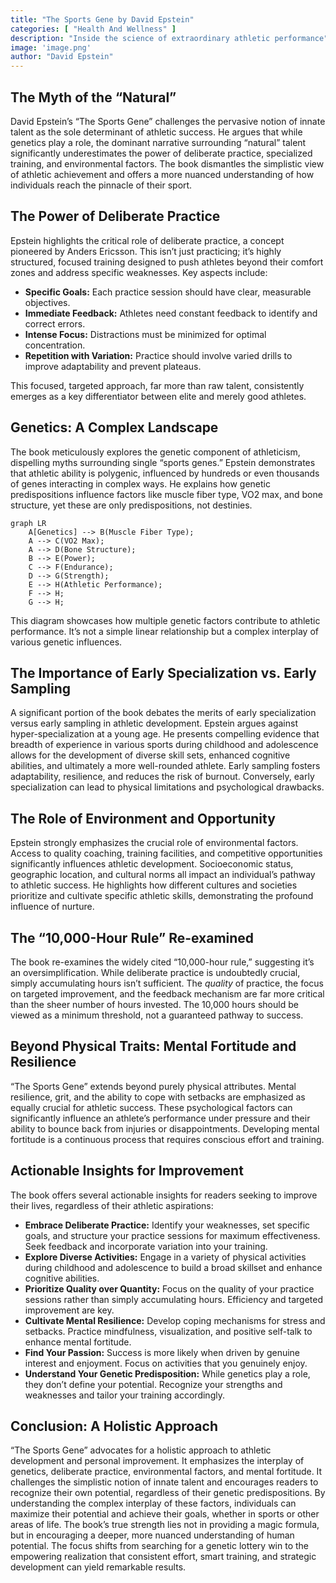 ```yaml
---
title: "The Sports Gene by David Epstein"
categories: [ "Health And Wellness" ]
description: "Inside the science of extraordinary athletic performance"
image: 'image.png'
author: "David Epstein"
---
```

## The Myth of the "Natural"

David Epstein's "The Sports Gene" challenges the pervasive notion of innate talent as the sole determinant of athletic success.  He argues that while genetics play a role, the dominant narrative surrounding "natural" talent significantly underestimates the power of deliberate practice, specialized training, and environmental factors.  The book dismantles the simplistic view of athletic achievement and offers a more nuanced understanding of how individuals reach the pinnacle of their sport.

## The Power of Deliberate Practice

Epstein highlights the critical role of deliberate practice, a concept pioneered by Anders Ericsson. This isn't just practicing; it's highly structured, focused training designed to push athletes beyond their comfort zones and address specific weaknesses.  Key aspects include:

* **Specific Goals:** Each practice session should have clear, measurable objectives.
* **Immediate Feedback:**  Athletes need constant feedback to identify and correct errors.
* **Intense Focus:**  Distractions must be minimized for optimal concentration.
* **Repetition with Variation:**  Practice should involve varied drills to improve adaptability and prevent plateaus.

This focused, targeted approach, far more than raw talent, consistently emerges as a key differentiator between elite and merely good athletes.


##  Genetics: A Complex Landscape

The book meticulously explores the genetic component of athleticism, dispelling myths surrounding single "sports genes." Epstein demonstrates that athletic ability is polygenic, influenced by hundreds or even thousands of genes interacting in complex ways. He explains how genetic predispositions influence factors like muscle fiber type, VO2 max, and bone structure, yet these are only predispositions, not destinies.

```mermaid
graph LR
    A[Genetics] --> B(Muscle Fiber Type);
    A --> C(VO2 Max);
    A --> D(Bone Structure);
    B --> E(Power);
    C --> F(Endurance);
    D --> G(Strength);
    E --> H(Athletic Performance);
    F --> H;
    G --> H;
```

This diagram showcases how multiple genetic factors contribute to athletic performance.  It's not a simple linear relationship but a complex interplay of various genetic influences.

##  The Importance of Early Specialization vs. Early Sampling

A significant portion of the book debates the merits of early specialization versus early sampling in athletic development.  Epstein argues against hyper-specialization at a young age.  He presents compelling evidence that breadth of experience in various sports during childhood and adolescence allows for the development of diverse skill sets, enhanced cognitive abilities, and ultimately a more well-rounded athlete. Early sampling fosters adaptability, resilience, and reduces the risk of burnout.  Conversely, early specialization can lead to physical limitations and psychological drawbacks.


##  The Role of Environment and Opportunity

Epstein strongly emphasizes the crucial role of environmental factors. Access to quality coaching, training facilities, and competitive opportunities significantly influences athletic development.  Socioeconomic status, geographic location, and cultural norms all impact an individual's pathway to athletic success.  He highlights how different cultures and societies prioritize and cultivate specific athletic skills, demonstrating the profound influence of nurture.

##  The "10,000-Hour Rule" Re-examined

The book re-examines the widely cited "10,000-hour rule," suggesting it's an oversimplification. While deliberate practice is undoubtedly crucial, simply accumulating hours isn't sufficient.  The *quality* of practice, the focus on targeted improvement, and the feedback mechanism are far more critical than the sheer number of hours invested. The 10,000 hours should be viewed as a minimum threshold, not a guaranteed pathway to success.


##  Beyond Physical Traits: Mental Fortitude and Resilience

"The Sports Gene" extends beyond purely physical attributes.  Mental resilience, grit, and the ability to cope with setbacks are emphasized as equally crucial for athletic success.  These psychological factors can significantly influence an athlete's performance under pressure and their ability to bounce back from injuries or disappointments.  Developing mental fortitude is a continuous process that requires conscious effort and training.

##  Actionable Insights for Improvement

The book offers several actionable insights for readers seeking to improve their lives, regardless of their athletic aspirations:

* **Embrace Deliberate Practice:** Identify your weaknesses, set specific goals, and structure your practice sessions for maximum effectiveness. Seek feedback and incorporate variation into your training.
* **Explore Diverse Activities:** Engage in a variety of physical activities during childhood and adolescence to build a broad skillset and enhance cognitive abilities.
* **Prioritize Quality over Quantity:** Focus on the quality of your practice sessions rather than simply accumulating hours.  Efficiency and targeted improvement are key.
* **Cultivate Mental Resilience:** Develop coping mechanisms for stress and setbacks. Practice mindfulness, visualization, and positive self-talk to enhance mental fortitude.
* **Find Your Passion:**  Success is more likely when driven by genuine interest and enjoyment.  Focus on activities that you genuinely enjoy.
* **Understand Your Genetic Predisposition:** While genetics play a role, they don't define your potential.  Recognize your strengths and weaknesses and tailor your training accordingly.


##  Conclusion: A Holistic Approach

"The Sports Gene" advocates for a holistic approach to athletic development and personal improvement.  It emphasizes the interplay of genetics, deliberate practice, environmental factors, and mental fortitude.  It challenges the simplistic notion of innate talent and encourages readers to recognize their own potential, regardless of their genetic predispositions. By understanding the complex interplay of these factors, individuals can maximize their potential and achieve their goals, whether in sports or other areas of life.  The book's true strength lies not in providing a magic formula, but in encouraging a deeper, more nuanced understanding of human potential.  The focus shifts from searching for a genetic lottery win to the empowering realization that consistent effort, smart training, and strategic development can yield remarkable results.

